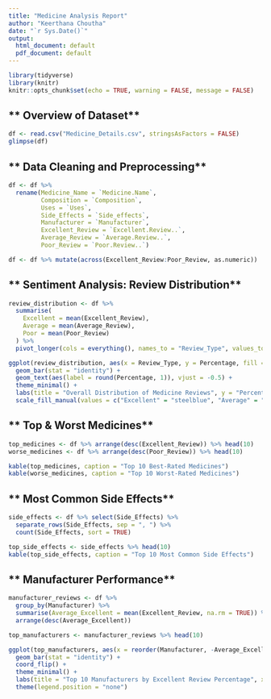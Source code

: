 ```yaml
---
title: "Medicine Analysis Report"
author: "Keerthana Choutha"
date: "`r Sys.Date()`"
output:
  html_document: default
  pdf_document: default
---
```


```r
library(tidyverse)
library(knitr)
knitr::opts_chunk$set(echo = TRUE, warning = FALSE, message = FALSE)
```

## ** Overview of Dataset**
```r
df <- read.csv("Medicine_Details.csv", stringsAsFactors = FALSE)
glimpse(df)
```

## ** Data Cleaning and Preprocessing**
```r
df <- df %>% 
  rename(Medicine_Name = `Medicine.Name`,
         Composition = `Composition`,
         Uses = `Uses`,
         Side_Effects = `Side_effects`,
         Manufacturer = `Manufacturer`,
         Excellent_Review = `Excellent.Review..`,
         Average_Review = `Average.Review..`,
         Poor_Review = `Poor.Review..`)

df <- df %>% mutate(across(Excellent_Review:Poor_Review, as.numeric))
```

## ** Sentiment Analysis: Review Distribution**
```r
review_distribution <- df %>%
  summarise(
    Excellent = mean(Excellent_Review),
    Average = mean(Average_Review),
    Poor = mean(Poor_Review)
  ) %>% 
  pivot_longer(cols = everything(), names_to = "Review_Type", values_to = "Percentage")

ggplot(review_distribution, aes(x = Review_Type, y = Percentage, fill = Review_Type)) +
  geom_bar(stat = "identity") +
  geom_text(aes(label = round(Percentage, 1)), vjust = -0.5) +
  theme_minimal() +
  labs(title = "Overall Distribution of Medicine Reviews", y = "Percentage (%)", x = "Review Type") +
  scale_fill_manual(values = c("Excellent" = "steelblue", "Average" = "orange", "Poor" = "red"))
```

## ** Top & Worst Medicines**
```r
top_medicines <- df %>% arrange(desc(Excellent_Review)) %>% head(10)
worse_medicines <- df %>% arrange(desc(Poor_Review)) %>% head(10)

kable(top_medicines, caption = "Top 10 Best-Rated Medicines")
kable(worse_medicines, caption = "Top 10 Worst-Rated Medicines")
```

## ** Most Common Side Effects**
```r
side_effects <- df %>% select(Side_Effects) %>% 
  separate_rows(Side_Effects, sep = ", ") %>% 
  count(Side_Effects, sort = TRUE)

top_side_effects <- side_effects %>% head(10)
kable(top_side_effects, caption = "Top 10 Most Common Side Effects")
```

## ** Manufacturer Performance**
```r
manufacturer_reviews <- df %>%
  group_by(Manufacturer) %>%
  summarise(Average_Excellent = mean(Excellent_Review, na.rm = TRUE)) %>%
  arrange(desc(Average_Excellent))

top_manufacturers <- manufacturer_reviews %>% head(10)

ggplot(top_manufacturers, aes(x = reorder(Manufacturer, -Average_Excellent), y = Average_Excellent, fill = Manufacturer)) +
  geom_bar(stat = "identity") +
  coord_flip() +
  theme_minimal() +
  labs(title = "Top 10 Manufacturers by Excellent Review Percentage", x = "Manufacturer", y = "Average Excellent Review (%)") +
  theme(legend.position = "none")
```

